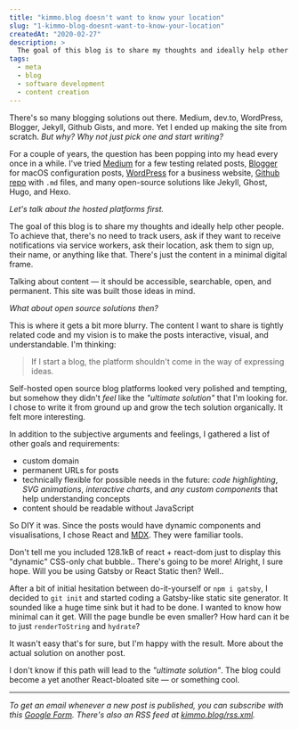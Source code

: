 ```yaml
---
title: "kimmo.blog doesn't want to know your location"
slug: "1-kimmo-blog-doesnt-want-to-know-your-location"
createdAt: "2020-02-27"
description: >
  The goal of this blog is to share my thoughts and ideally help other people.
tags:
  - meta
  - blog
  - software development
  - content creation
---
```


There's so many blogging solutions out there. Medium, dev.to, WordPress, Blogger, Jekyll, Github Gists, and more. Yet I ended up making the site from scratch. *But why? Why not just pick one and start writing?*

For a couple of years, the question has been popping into my head every once in a while. I've tried [Medium](https://medium.com/@kimmobrunfeldt/introduction-to-sauce-labs-3ad082fc7dd5) for a few testing related posts, [Blogger](http://scouringmacbook.blogspot.com/2012/10/setting-everything.html) for macOS configuration posts, [WordPress](https://alvarcarto.com/) for a business website, [Github repo](https://github.com/kimmobrunfeldt/howto-everything) with `.md` files, and many open-source solutions like Jekyll, Ghost, Hugo, and Hexo.

_Let's talk about the hosted platforms first._

The goal of this blog is to share my thoughts and ideally help other people. To achieve that, there's no need to track users, ask if they want to receive notifications via service workers, ask their location, ask them to sign up, their name, or anything like that. There's just the content in a minimal digital frame.

Talking about content — it should be accessible, searchable, open, and permanent. This site was built those ideas in mind.


_What about open source solutions then?_

This is where it gets a bit more blurry. The content I want to share is tightly related code and my vision is to make the posts interactive, visual, and understandable. I'm thinking:

> If I start a blog, the platform shouldn't come in the way of expressing ideas.

Self-hosted open source blog platforms looked very polished and tempting, but somehow they didn't *feel* like the _"ultimate solution"_ that I'm looking for. I chose to write it from ground up and grow the tech solution organically. It felt more interesting.

In addition to the subjective arguments and feelings, I gathered a list of other goals and requirements:

* custom domain
* permanent URLs for posts
* technically flexible for possible needs in the future: *code highlighting*, *SVG animations*, *interactive charts*, and *any custom components* that help understanding concepts
* content should be readable without JavaScript


So DIY it was. Since the posts would have dynamic components and visualisations, I chose React and [MDX](https://mdxjs.com/). They were familiar tools.

<ChatDiscussion>
  <ChatMessage from="them">
    Don't tell me you included 128.1kB of react + react-dom just to display this "dynamic" CSS-only chat bubble..
  </ChatMessage>
  <ChatMessage from="me">
    There's going to be more!
  </ChatMessage>
  <ChatMessage from="them">
    Alright, I sure hope. Will you be using Gatsby or React Static then?
  </ChatMessage>
  <ChatMessage from="me">
    Well..
  </ChatMessage>
</ChatDiscussion>

After a bit of initial hesitation between do-it-yourself or `npm i gatsby`, I decided to `git init` and started coding a Gatsby-like static site generator. It sounded like a huge time sink but it had to be done. I wanted to know how minimal can it get. Will the page bundle be even smaller? How hard can it be to just `renderToString` and `hydrate`?

It wasn't easy that's for sure, but I'm happy with the result. More about the actual solution on another post.

I don't know if this path will lead to the _"ultimate solution"_. The blog could become a yet another React-bloated site — or something cool.

<hr/>

*To get an email whenever a new post is published, you can subscribe with this [Google Form](https://docs.google.com/forms/d/e/1FAIpQLSeqxCof8DcwK_DYCNyNmJfDj-bWG8tuxyEiAiuTQLdL6h4bpg/viewform?usp=sf_link). There's also an RSS feed at [kimmo.blog/rss.xml](https://kimmo.blog/rss.xml).*
